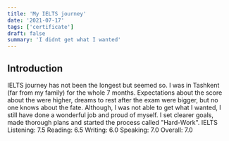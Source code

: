 ```yaml
---
title: 'My IELTS journey'
date: '2021-07-17'
tags: ['certificate']
draft: false
summary: 'I didnt get what I wanted'
---
```


## Introduction
IELTS journey has not been the longest but seemed so. I was in Tashkent (far from my family) for the whole 7 months. Expectations about the score about the were higher, dreams to rest after the exam were bigger, but no one knows about the fate. Although, I was not able to get what I wanted, I still have done a wonderful job and proud of myself. I set clearer goals, made thorough plans and started the process called "Hard-Work".
IELTS 
Listening: 7.5
Reading: 6.5
Writing: 6.0
Speaking: 7.0
Overall: 7.0
